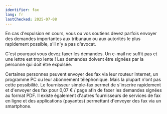 ```yaml
---
identifier: fax
lang: fr
lastChecked: 2025-07-08
---
```

En cas d'expulsion en cours, vous ou vos soutiens devez parfois envoyer des demandes importantes aux tribunaux ou aux autorités le plus rapidement possible, s'il n'y a pas d'avocat.

C'est pourquoi vous devez faxer les demandes. Un e-mail ne suffit pas et une lettre est trop lente ! Les demandes doivent être signées par la personne qui doit être expulsée.

Certaines personnes peuvent envoyer des fax via leur routeur Internet, un programme PC ou leur abonnement téléphonique. Mais la plupart n'ont pas cette possibilité. Le fournisseur simple-fax permet de s'inscrire rapidement et d'envoyer des fax pour 0,07 € / page afin de faxer les demandes signées au format PDF. Il existe également d'autres fournisseurs de services de fax en ligne et des applications (payantes) permettant d'envoyer des fax via un smartphone.

<ExternalShortLink identifier="simplefax" />
